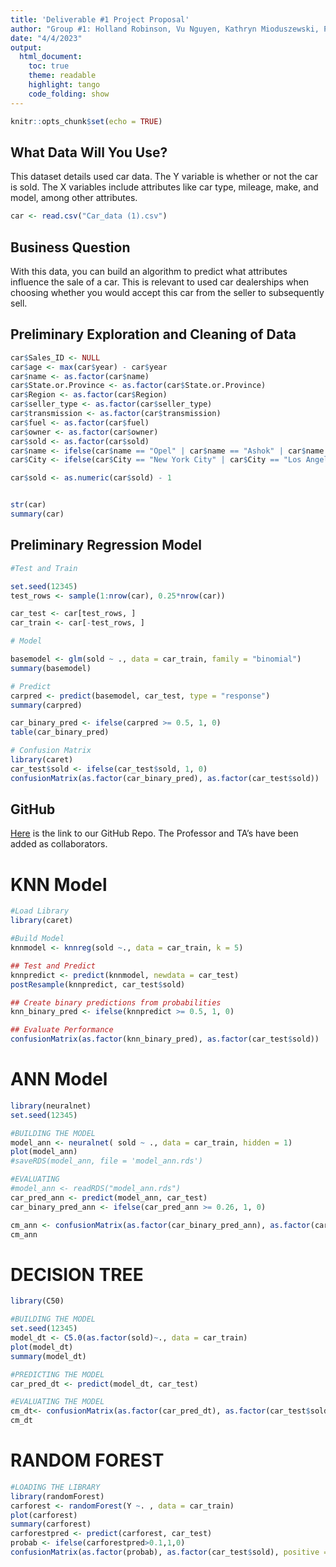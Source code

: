 ```yaml
---
title: 'Deliverable #1 Project Proposal'
author: "Group #1: Holland Robinson, Vu Nguyen, Kathryn Mioduszewski, Pranav Patil, Sreechandana Anumolu, Yash Ghate"
date: "4/4/2023"
output: 
  html_document:
    toc: true
    theme: readable
    highlight: tango
    code_folding: show
---
```


```r
knitr::opts_chunk$set(echo = TRUE)
```

## What Data Will You Use?
This dataset details used car data. The Y variable is whether or not the car is sold. The X variables include attributes like car type, mileage, make, and model, among other attributes.
```r
car <- read.csv("Car_data (1).csv")
```

## Business Question
With this data, you can build an algorithm to predict what attributes influence the sale of a car. This is relevant to used car dealerships when choosing whether you would accept this car from the seller to subsequently sell. 

## Preliminary Exploration and Cleaning of Data
```r
car$Sales_ID <- NULL
car$age <- max(car$year) - car$year
car$name <- as.factor(car$name)
car$State.or.Province <- as.factor(car$State.or.Province)
car$Region <- as.factor(car$Region)
car$seller_type <- as.factor(car$seller_type)
car$transmission <- as.factor(car$transmission)
car$fuel <- as.factor(car$fuel)
car$owner <- as.factor(car$owner)
car$sold <- as.factor(car$sold)
car$name <- ifelse(car$name == "Opel" | car$name == "Ashok" | car$name == "MG" | car$name == "Daewoo" | car$name == "Kia" | car$name == "Ambassador" | car$name == "Isuzu" | car$name == "Land" | car$name == "Force" , "Other", car$name)
car$City <- ifelse(car$City == "New York City" | car$City == "Los Angeles" | car$City == "Seattle" | car$City == "Chicago" | car$City == "Boston" | car$City == "Washington" | car$City == "Philadelphia" | car$City == "Charlotte" | car$City == "Miami" | car$City == "Detroit"  , car$City, "Other")

car$sold <- as.numeric(car$sold) - 1


str(car)
summary(car)
```

## Preliminary Regression Model
```r
#Test and Train

set.seed(12345)
test_rows <- sample(1:nrow(car), 0.25*nrow(car))

car_test <- car[test_rows, ]
car_train <- car[-test_rows, ]

# Model

basemodel <- glm(sold ~ ., data = car_train, family = "binomial")
summary(basemodel)

# Predict
carpred <- predict(basemodel, car_test, type = "response")
summary(carpred)

car_binary_pred <- ifelse(carpred >= 0.5, 1, 0)
table(car_binary_pred)

# Confusion Matrix
library(caret)
car_test$sold <- ifelse(car_test$sold, 1, 0)
confusionMatrix(as.factor(car_binary_pred), as.factor(car_test$sold))
```

## GitHub

[Here](https://github.com/Hmrobinson/to628-group1project) is the link to our GitHub Repo. The Professor and TA's have been added as collaborators. 

# KNN Model
```r
#Load Library
library(caret)

#Build Model
knnmodel <- knnreg(sold ~., data = car_train, k = 5)

## Test and Predict
knnpredict <- predict(knnmodel, newdata = car_test)
postResample(knnpredict, car_test$sold)

## Create binary predictions from probabilities
knn_binary_pred <- ifelse(knnpredict >= 0.5, 1, 0)

## Evaluate Performance
confusionMatrix(as.factor(knn_binary_pred), as.factor(car_test$sold))
```

# ANN Model
```r
library(neuralnet)
set.seed(12345)

#BUILDING THE MODEL
model_ann <- neuralnet( sold ~ ., data = car_train, hidden = 1) 
plot(model_ann)
#saveRDS(model_ann, file = 'model_ann.rds')

#EVALUATING 
#model_ann <- readRDS("model_ann.rds")
car_pred_ann <- predict(model_ann, car_test)
car_binary_pred_ann <- ifelse(car_pred_ann >= 0.26, 1, 0)

cm_ann <- confusionMatrix(as.factor(car_binary_pred_ann), as.factor(car_test$sold), positive="1")
cm_ann
```

# DECISION TREE
```r
library(C50)

#BUILDING THE MODEL
set.seed(12345)
model_dt <- C5.0(as.factor(sold)~., data = car_train)
plot(model_dt)
summary(model_dt)

#PREDICTING THE MODEL
car_pred_dt <- predict(model_dt, car_test)

#EVALUATING THE MODEL
cm_dt<- confusionMatrix(as.factor(car_pred_dt), as.factor(car_test$sold), positive = "1")
cm_dt
```

# RANDOM FOREST
```r
#LOADING THE LIBRARY
library(randomForest)
carforest <- randomForest(Y ~. , data = car_train)
plot(carforest)
summary(carforest)
carforestpred <- predict(carforest, car_test)
probab <- ifelse(carforestpred>0.1,1,0)
confusionMatrix(as.factor(probab), as.factor(car_test$sold), positive = "1")

```
